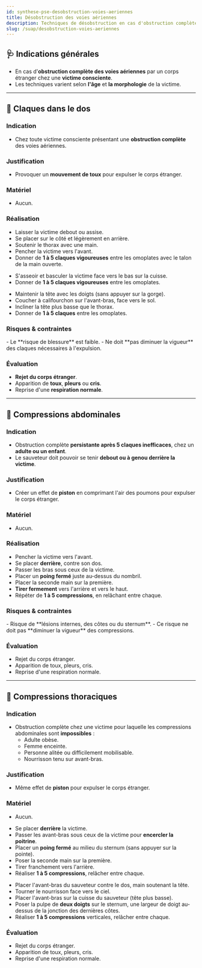 ---
id: synthese-pse-desobstruction-voies-aeriennes
title: Désobstruction des voies aériennes
description: Techniques de désobstruction en cas d'obstruction complète des voies aériennes
slug: /suap/desobstruction-voies-aeriennes
---


## 🩺 Indications générales

- En cas d'**obstruction complète des voies aériennes** par un corps étranger chez une **victime consciente**.
- Les techniques varient selon **l'âge** et **la morphologie** de la victime.

---

## 💨 Claques dans le dos

### Indication

- Chez toute victime consciente présentant une **obstruction complète** des voies aériennes.

### Justification

- Provoquer un **mouvement de toux** pour expulser le corps étranger.

### Matériel

- Aucun.

### Réalisation

<Tabs>
  <TabItem value="adulte" label="🧑 Adulte et grand enfant" default>
  
  - Laisser la victime debout ou assise.
  - Se placer sur le côté et légèrement en arrière.
  - Soutenir le thorax avec une main.
  - Pencher la victime vers l'avant.
  - Donner de **1 à 5 claques vigoureuses** entre les omoplates avec le talon de la main ouverte.

  </TabItem>
  <TabItem value="cuisse" label="👶 Victime tenue sur la cuisse">

  - S'asseoir et basculer la victime face vers le bas sur la cuisse.
  - Donner de **1 à 5 claques vigoureuses** entre les omoplates.

  </TabItem>
  <TabItem value="nourrisson" label="🍼 Nourrisson (sur avant-bras)">

  - Maintenir la tête avec les doigts (sans appuyer sur la gorge).
  - Coucher à califourchon sur l'avant-bras, face vers le sol.
  - Incliner la tête plus basse que le thorax.
  - Donner de **1 à 5 claques** entre les omoplates.

  </TabItem>
</Tabs>

### Risques & contraintes

<Admonition type="info">
- Le **risque de blessure** est faible.
- Ne doit **pas diminuer la vigueur** des claques nécessaires à l'expulsion.
</Admonition>

### Évaluation

- **Rejet du corps étranger**.
- Apparition de **toux**, **pleurs** ou **cris**.
- Reprise d'une **respiration normale**.

---

## 🫃 Compressions abdominales

### Indication

- Obstruction complète **persistante après 5 claques inefficaces**, chez un **adulte ou un enfant**.
- Le sauveteur doit pouvoir se tenir **debout ou à genou derrière la victime**.

### Justification

- Créer un effet de **piston** en comprimant l'air des poumons pour expulser le corps étranger.

### Matériel

- Aucun.

### Réalisation

- Pencher la victime vers l'avant.
- Se placer **derrière**, contre son dos.
- Passer les bras sous ceux de la victime.
- Placer un **poing fermé** juste au-dessus du nombril.
- Placer la seconde main sur la première.
- **Tirer fermement** vers l'arrière et vers le haut.
- Répéter de **1 à 5 compressions**, en relâchant entre chaque.

### Risques & contraintes

<Admonition type="warning">
- Risque de **lésions internes, des côtes ou du sternum**.
- Ce risque ne doit pas **diminuer la vigueur** des compressions.
</Admonition>

### Évaluation

- Rejet du corps étranger.
- Apparition de toux, pleurs, cris.
- Reprise d'une respiration normale.

---

## 🫄 Compressions thoraciques

### Indication

- Obstruction complète chez une victime pour laquelle les compressions abdominales sont **impossibles** :
  - Adulte obèse.
  - Femme enceinte.
  - Personne alitée ou difficilement mobilisable.
  - Nourrisson tenu sur avant-bras.

### Justification

- Même effet de **piston** pour expulser le corps étranger.

### Matériel

- Aucun.

<Tabs>
  <TabItem value="thorax-adulte" label="🧑‍🦰 Adulte obèse ou enceinte" default>

  - Se placer **derrière** la victime.
  - Passer les avant-bras sous ceux de la victime pour **encercler la poitrine**.
  - Placer un **poing fermé** au milieu du sternum (sans appuyer sur la pointe).
  - Poser la seconde main sur la première.
  - Tirer franchement vers l'arrière.
  - Réaliser **1 à 5 compressions**, relâcher entre chaque.

  </TabItem>
  <TabItem value="thorax-nourrisson" label="🍼 Nourrisson">

  - Placer l'avant-bras du sauveteur contre le dos, main soutenant la tête.
  - Tourner le nourrisson face vers le ciel.
  - Placer l'avant-bras sur la cuisse du sauveteur (tête plus basse).
  - Poser la pulpe de **deux doigts** sur le sternum, une largeur de doigt au-dessus de la jonction des dernières côtes.
  - Réaliser **1 à 5 compressions** verticales, relâcher entre chaque.

  </TabItem>
</Tabs>

### Évaluation

- Rejet du corps étranger.
- Apparition de toux, pleurs, cris.
- Reprise d'une respiration normale.

